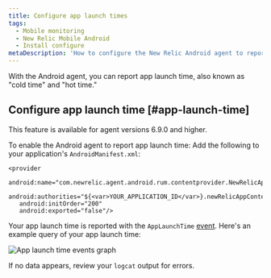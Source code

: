 ```yaml
---
title: Configure app launch times
tags:
  - Mobile monitoring
  - New Relic Mobile Android
  - Install configure
metaDescription: 'How to configure the New Relic Android agent to report app launch time'
---
```



With the Android agent, you can report app launch time, also known as "cold time" and "hot time." 

## Configure app launch time [#app-launch-time]

<Callout variant="important">
This feature is available for agent versions 6.9.0 and higher.
</Callout>

To enable the Android agent to report app launch time: Add the following to your application's `AndroidManifest.xml`:
   ```
   <provider
      android:name="com.newrelic.agent.android.rum.contentprovider.NewRelicAppContentProvider"
      android:authorities="${<var>YOUR_APPLICATION_ID</var>}.newRelicAppContentProvider"
      android:initOrder="200"
      android:exported="false"/>
   ```
   
Your app launch time is reported with the `AppLaunchTime` [event](/docs/data-apis/understand-data/new-relic-data-types/#events-new-relic). Here's an example query of your app launch time: 

<img
  title="App launch time events graph"
  alt="App launch time events graph"
  src={launchTimeGraph}
/>



If no data appears, review your `logcat` output for errors.
